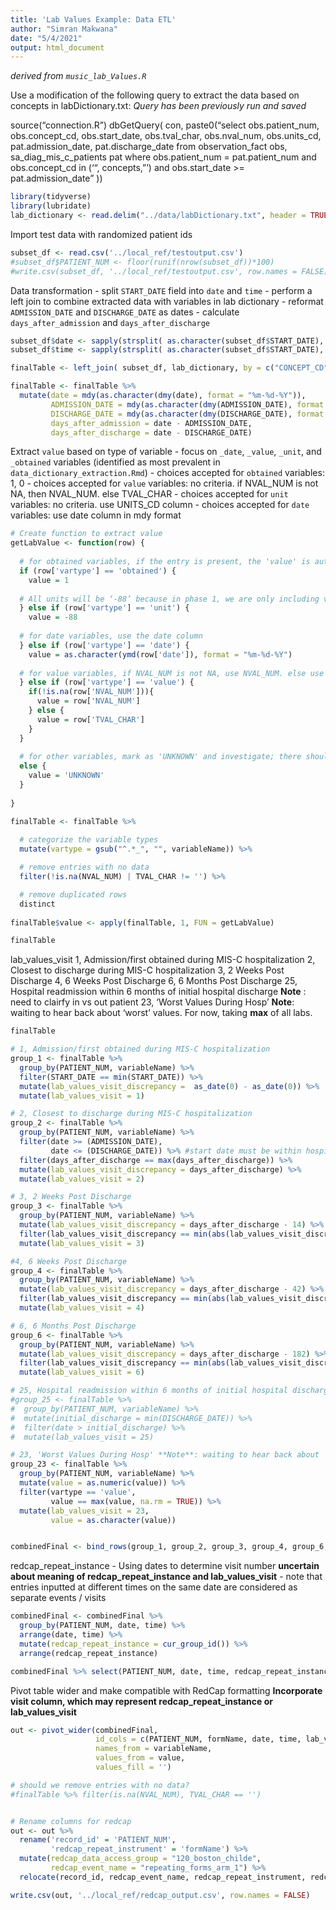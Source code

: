 ```yaml
---
title: 'Lab Values Example: Data ETL'
author: "Simran Makwana"
date: "5/4/2021"
output: html_document
---
```


*derived from `music_lab_Values.R`*

Use a modification of the following query to extract the data based on concepts in labDictionary.txt:
*Query has been previously run and saved*

source("connection.R")
dbGetQuery( con, paste0("select obs.patient_num, obs.concept_cd, obs.start_date, obs.tval_char, 
  obs.nval_num, obs.units_cd, pat.admission_date, pat.discharge_date 
  from observation_fact obs, 
  sa_diag_mis_c_patients pat 
  where obs.patient_num = pat.patient_num and 
  obs.concept_cd in ('", concepts, "') and 
  obs.start_date >= pat.admission_date" )) 
  
```r
library(tidyverse)
library(lubridate)
lab_dictionary <- read.delim("../data/labDictionary.txt", header = TRUE, sep = ' ')


```
                                   
Import test data with randomized patient ids
```r
subset_df <- read.csv('../local_ref/testoutput.csv')
#subset_df$PATIENT_NUM <- floor(runif(nrow(subset_df))*100)
#write.csv(subset_df, '../local_ref/testoutput.csv', row.names = FALSE)

```

Data transformation
- split `START_DATE` field into `date` and `time`
- perform a left join to combine extracted data with variables in lab dictionary
- reformat `ADMISSION_DATE` and `DISCHARGE_DATE` as dates
- calculate `days_after_admission` and `days_after_discharge`
```r
subset_df$date <- sapply(strsplit( as.character(subset_df$START_DATE), " "), '[', 1)
subset_df$time <- sapply(strsplit( as.character(subset_df$START_DATE), " "), '[', 2)

finalTable <- left_join( subset_df, lab_dictionary, by = c("CONCEPT_CD" = "concept_cd") )

finalTable <- finalTable %>%
  mutate(date = mdy(as.character(dmy(date), format = "%m-%d-%Y")),
         ADMISSION_DATE = mdy(as.character(dmy(ADMISSION_DATE), format = "%m-%d-%Y")),
         DISCHARGE_DATE = mdy(as.character(dmy(DISCHARGE_DATE), format = "%m-%d-%Y")),
         days_after_admission = date - ADMISSION_DATE,
         days_after_discharge = date - DISCHARGE_DATE)

```

Extract `value` based on type of variable
- focus on `_date`, `_value`, `_unit`, and `_obtained` variables (identified as most prevalent in `data_dictionary_extraction.Rmd`)
  - choices accepted for `obtained` variables: 1, 0
  - choices accepted for `value` variables: no criteria. if NVAL_NUM is not NA, then NVAL_NUM. else TVAL_CHAR
  - choices accepted for `unit` variables: no criteria. use UNITS_CD column
  - choices accepted for `date` variables: use date column in mdy format
```r
# Create function to extract value
getLabValue <- function(row) {
  
  # for obtained variables, if the entry is present, the 'value' is automatically 1
  if (row['vartype'] == 'obtained') {
    value = 1
    
  # All units will be ‘-88’ because in phase 1, we are only including variables where the unit listed below the Value field was used. 
  } else if (row['vartype'] == 'unit') {
    value = -88
    
  # for date variables, use the date column
  } else if (row['vartype'] == 'date') {
    value = as.character(ymd(row['date']), format = "%m-%d-%Y")
    
  # for value variables, if NVAL_NUM is not NA, use NVAL_NUM. else use TVAL_CHAR
  } else if (row['vartype'] == 'value') {
    if(!is.na(row['NVAL_NUM'])){
      value = row['NVAL_NUM']
    } else {
      value = row['TVAL_CHAR']
    }
  }
    
  # for other variables, mark as 'UNKNOWN' and investigate; there should not be any of these for now
  else {
    value = 'UNKNOWN'
  }
   
}

```

```r
finalTable <- finalTable %>%
  
  # categorize the variable types
  mutate(vartype = gsub("^.*_", "", variableName)) %>%

  # remove entries with no data
  filter(!is.na(NVAL_NUM) | TVAL_CHAR != '') %>%

  # remove duplicated rows
  distinct
         
finalTable$value <- apply(finalTable, 1, FUN = getLabValue)

finalTable

```

lab_values_visit
1, Admission/first obtained during MIS-C hospitalization
2, Closest to discharge during MIS-C hospitalization
3, 2 Weeks Post Discharge
4, 6 Weeks Post Discharge
6, 6 Months Post Discharge
25, Hospital readmission within 6 months of initial hospital discharge **Note** : need to clairfy in vs out patient
23, 'Worst Values During Hosp' **Note**: waiting to hear back about 'worst' values. For now, taking **max** of all labs.
```r
finalTable

# 1, Admission/first obtained during MIS-C hospitalization
group_1 <- finalTable %>% 
  group_by(PATIENT_NUM, variableName) %>%
  filter(START_DATE == min(START_DATE)) %>%
  mutate(lab_values_visit_discrepancy =  as_date(0) - as_date(0)) %>%
  mutate(lab_values_visit = 1)

# 2, Closest to discharge during MIS-C hospitalization
group_2 <- finalTable %>% 
  group_by(PATIENT_NUM, variableName) %>%
  filter(date >= (ADMISSION_DATE),
         date <= (DISCHARGE_DATE)) %>% #start date must be within hospitalization
  filter(days_after_discharge == max(days_after_discharge)) %>%
  mutate(lab_values_visit_discrepancy = days_after_discharge) %>%
  mutate(lab_values_visit = 2)

# 3, 2 Weeks Post Discharge
group_3 <- finalTable %>% 
  group_by(PATIENT_NUM, variableName) %>%
  mutate(lab_values_visit_discrepancy = days_after_discharge - 14) %>%
  filter(lab_values_visit_discrepancy == min(abs(lab_values_visit_discrepancy))) %>% # use date closest to 2 weeks post discharge
  mutate(lab_values_visit = 3)

#4, 6 Weeks Post Discharge
group_4 <- finalTable %>% 
  group_by(PATIENT_NUM, variableName) %>%
  mutate(lab_values_visit_discrepancy = days_after_discharge - 42) %>%
  filter(lab_values_visit_discrepancy == min(abs(lab_values_visit_discrepancy))) %>% # use date closest to 6 weeks post discharge
  mutate(lab_values_visit = 4)

# 6, 6 Months Post Discharge
group_6 <- finalTable %>% 
  group_by(PATIENT_NUM, variableName) %>%
  mutate(lab_values_visit_discrepancy = days_after_discharge - 182) %>%
  filter(lab_values_visit_discrepancy == min(abs(lab_values_visit_discrepancy))) %>% # use date closest to 6 months post discharge
  mutate(lab_values_visit = 6)

# 25, Hospital readmission within 6 months of initial hospital discharge 
#group_25 <- finalTable %>%
#  group_by(PATIENT_NUM, variableName) %>%
#  mutate(initial_discharge = min(DISCHARGE_DATE)) %>%
#  filter(date > initial_discharge) %>%
#  mutate(lab_values_visit = 25)

# 23, 'Worst Values During Hosp' **Note**: waiting to hear back about 'worst' values. For now, taking **max** of all labs.
group_23 <- finalTable %>% 
  group_by(PATIENT_NUM, variableName) %>%
  mutate(value = as.numeric(value)) %>%
  filter(vartype == 'value',
         value == max(value, na.rm = TRUE)) %>%
  mutate(lab_values_visit = 23,
         value = as.character(value))


combinedFinal <- bind_rows(group_1, group_2, group_3, group_4, group_6, group_23) # currently not including group 25

```

redcap_repeat_instance
- Using dates to determine visit number **uncertain about meaning of redcap_repeat_instance and lab_values_visit**
- note that entries inputted at different times on the same date are considered as separate events / visits


```r
combinedFinal <- combinedFinal %>% 
  group_by(PATIENT_NUM, date, time) %>%
  arrange(date, time) %>%
  mutate(redcap_repeat_instance = cur_group_id()) %>%
  arrange(redcap_repeat_instance)

combinedFinal %>% select(PATIENT_NUM, date, time, redcap_repeat_instance) 

```


Pivot table wider and make compatible with RedCap formatting
**Incorporate visit column, which may represent redcap_repeat_instance or lab_values_visit**
```r

out <- pivot_wider(combinedFinal, 
                   id_cols = c(PATIENT_NUM, formName, date, time, lab_values_visit, lab_values_visit_discrepancy, redcap_repeat_instance), 
                   names_from = variableName, 
                   values_from = value, 
                   values_fill = '')

# should we remove entries with no data?
#finalTable %>% filter(is.na(NVAL_NUM), TVAL_CHAR == '')


# Rename columns for redcap
out <- out %>%
  rename('record_id' = 'PATIENT_NUM',
         'redcap_repeat_instrument' = 'formName') %>%
  mutate(redcap_data_access_group = "120_boston_childe",
         redcap_event_name = "repeating_forms_arm_1") %>%
  relocate(record_id, redcap_event_name, redcap_repeat_instrument, redcap_repeat_instance, redcap_data_access_group, lab_values_visit)

write.csv(out, '../local_ref/redcap_output.csv', row.names = FALSE)
```















